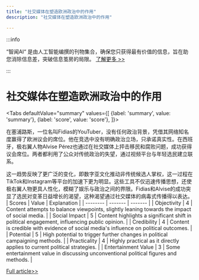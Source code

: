 ```yaml
---
title: "社交媒体在塑造欧洲政治中的作用"
description: "社交媒体在塑造欧洲政治中的作用"

---
```



:::info

“智闻AI“ 是由人工智能编撰的刊物集合，确保您只获得最有价值的信息，旨在助您消除信息差，突破信息茧房的局限。  [了解更多 >>](/)

:::

# 社交媒体在塑造欧洲政治中的作用


<Tabs
	defaultValue="summary"
	values={[
	{label: 'summary', value: 'summary'},
	{label: 'score', value: 'score'},
]}>
<TabItem value="summary">


在塞浦路斯，一位名叫Fidias的YouTuber，没有任何政治背景，凭借其网络知名度赢得了欧洲议会的席位。他在竞选中没有明确政治立场，只承诺真实性。在西班牙，极右翼人物Alvise Pérez也通过在社交媒体上抨击移民和腐败问题，成功获得议会席位。两者都利用了公众对传统政治的失望，通过视频平台与年轻选民建立联系。

这一趋势反映了更广泛的变化，即数字亚文化推动非传统候选人掌权，这一过程在TikTok和Instagram等平台的加速下更为明显。这些工具不仅迅速传播思想，还使极右翼人物更具人性化，模糊了娱乐与政治之间的界限。Fidias和Alvise的成功突显了选民对变革日益增长的渴望，这种渴望通过社交媒体的病毒式传播得以表达。
</TabItem>
<TabItem value="score">
	| Scores     | Value   | Explanation |
	| -------- | ------- | ------- |
	| Objectivity  | 4    | Content attempts to balance viewpoints, slightly leaning towards the impact of social media.    |
	| Social Impact | 5     | Content highlights a significant shift in political engagement, influencing public opinion.    |
	| Credibility    | 4    | Content is credible with evidence of social media's influence on political outcomes.    |
	| Potential    | 5    | High potential to trigger further changes in political campaigning methods.    |
	| Practicality    | 4    | Highly practical as it directly applies to current political strategies.    |
	| Entertainment Value    | 3    | Some entertainment value in discussing unconventional political figures and methods.    |
</TabItem>
</Tabs>

[Full article>>](https://apnews.com/article/election-panayiotou-social-media-spain-alvise-perez-b19afbc4e56d71143bb513de111fef1a)
